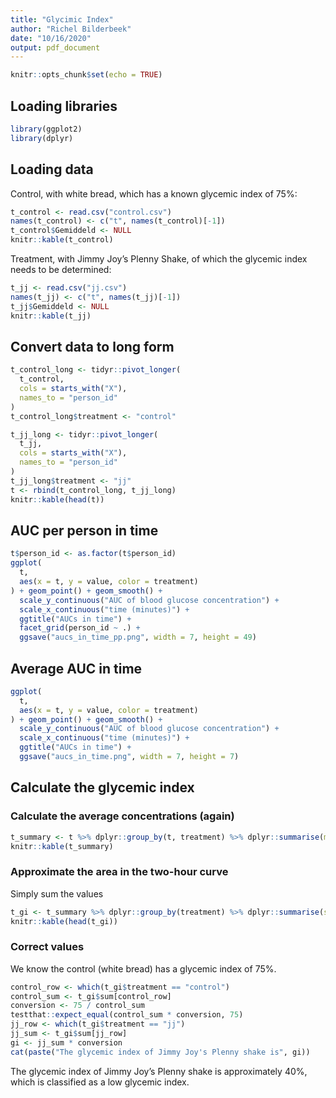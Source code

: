 ```yaml
---
title: "Glycimic Index"
author: "Richel Bilderbeek"
date: "10/16/2020"
output: pdf_document
---
```


```r
knitr::opts_chunk$set(echo = TRUE)
```

## Loading libraries

```r
library(ggplot2)
library(dplyr)
```

## Loading data

Control, with white bread, which has a known glycemic index of 75%:

```r
t_control <- read.csv("control.csv")
names(t_control) <- c("t", names(t_control)[-1])
t_control$Gemiddeld <- NULL
knitr::kable(t_control)
```

Treatment, with Jimmy Joy's Plenny Shake, of which the glycemic
index needs to be determined:

```r
t_jj <- read.csv("jj.csv")
names(t_jj) <- c("t", names(t_jj)[-1])
t_jj$Gemiddeld <- NULL
knitr::kable(t_jj)
```

## Convert data to long form

```r
t_control_long <- tidyr::pivot_longer(
  t_control,
  cols = starts_with("X"),
  names_to = "person_id"
)
t_control_long$treatment <- "control"

t_jj_long <- tidyr::pivot_longer(
  t_jj,
  cols = starts_with("X"),
  names_to = "person_id"
)
t_jj_long$treatment <- "jj"
t <- rbind(t_control_long, t_jj_long)
knitr::kable(head(t))
```

## AUC per person in time

```r
t$person_id <- as.factor(t$person_id)
ggplot(
  t,
  aes(x = t, y = value, color = treatment)
) + geom_point() + geom_smooth() +
  scale_y_continuous("AUC of blood glucose concentration") +
  scale_x_continuous("time (minutes)") +
  ggtitle("AUCs in time") +
  facet_grid(person_id ~ .) +
  ggsave("aucs_in_time_pp.png", width = 7, height = 49)
```

## Average AUC in time

```r
ggplot(
  t,
  aes(x = t, y = value, color = treatment)
) + geom_point() + geom_smooth() +
  scale_y_continuous("AUC of blood glucose concentration") +
  scale_x_continuous("time (minutes)") +
  ggtitle("AUCs in time") +
  ggsave("aucs_in_time.png", width = 7, height = 7)
```

## Calculate the glycemic index

### Calculate the average concentrations (again)

```r
t_summary <- t %>% dplyr::group_by(t, treatment) %>% dplyr::summarise(mean = mean(value), .groups = "drop")
knitr::kable(t_summary)
```

### Approximate the area in the two-hour curve

Simply sum the values

```r
t_gi <- t_summary %>% dplyr::group_by(treatment) %>% dplyr::summarise(sum = sum(mean), .groups = "drop")
knitr::kable(head(t_gi))
```
### Correct values

We know the control (white bread) has a glycemic index of 75%.

```r
control_row <- which(t_gi$treatment == "control")
control_sum <- t_gi$sum[control_row]
conversion <- 75 / control_sum
testthat::expect_equal(control_sum * conversion, 75)
jj_row <- which(t_gi$treatment == "jj")
jj_sum <- t_gi$sum[jj_row]
gi <- jj_sum * conversion
cat(paste("The glycemic index of Jimmy Joy's Plenny shake is", gi))
```


The glycemic index of Jimmy Joy's Plenny shake is approximately 40%,
which is classified as a low glycemic index.
